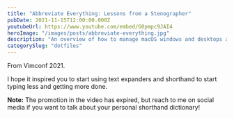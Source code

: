 ```yaml
---
title: "Abbreviate Everything: Lessons from a Stenographer"
pubDate: 2021-11-15T12:00:00.000Z
youtubeUrl: https://www.youtube.com/embed/G0pmpc9JAI4
heroImage: "/images/posts/abbreviate-everything.jpg"
description: "An overview of how to manage macOS windows and desktops at blazing speeds!"
categorySlug: "dotfiles"
---
```


From Vimconf 2021.

I hope it inspired you to start using text expanders and shorthand to start typing less and getting more done.

**Note:** The promotion in the video has expired, but reach to me on social media if you want to talk about your personal shorthand dictionary!
